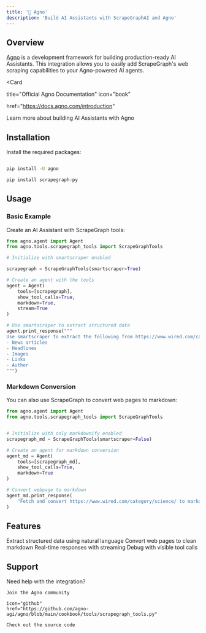 ```yaml
---
title: '🦐 Agno'
description: 'Build AI Assistants with ScrapeGraphAI and Agno'
---
```



## Overview

[Agno](https://www.agno.com) is a development framework for building production-ready AI Assistants. This integration allows you to easily add ScrapeGraph's web scraping capabilities to your Agno-powered AI agents.

<Card

  title="Official Agno Documentation"
  icon="book"

  href="https://docs.agno.com/introduction"
>
  Learn more about building AI Assistants with Agno
</Card>

## Installation

Install the required packages:

```bash

pip install -U agno

pip install scrapegraph-py
```

## Usage


### Basic Example

Create an AI Assistant with ScrapeGraph tools:

```python
from agno.agent import Agent
from agno.tools.scrapegraph_tools import ScrapeGraphTools

# Initialize with smartscraper enabled

scrapegraph = ScrapeGraphTools(smartscraper=True)

# Create an agent with the tools
agent = Agent(
    tools=[scrapegraph],
    show_tool_calls=True,
    markdown=True,
    stream=True
)

# Use smartscraper to extract structured data
agent.print_response("""
Use smartscraper to extract the following from https://www.wired.com/category/science/:
- News articles
- Headlines
- Images
- Links
- Author
""")
```

### Markdown Conversion

You can also use ScrapeGraph to convert web pages to markdown:

```python
from agno.agent import Agent
from agno.tools.scrapegraph_tools import ScrapeGraphTools


# Initialize with only markdownify enabled
scrapegraph_md = ScrapeGraphTools(smartscraper=False)

# Create an agent for markdown conversion
agent_md = Agent(
    tools=[scrapegraph_md],
    show_tool_calls=True,
    markdown=True
)

# Convert webpage to markdown
agent_md.print_response(
    "Fetch and convert https://www.wired.com/category/science/ to markdown format"
)
```

## Features

<CardGroup cols={2}>
  <Card title="Smart Scraping" icon="robot">
    Extract structured data using natural language
  </Card>
  <Card title="Markdown Conversion" icon="file-code">
    Convert web pages to clean markdown
  </Card>
  <Card title="Streaming Support" icon="stream">
    Real-time responses with streaming
  </Card>
  <Card title="Tool Visibility" icon="eye">
    Debug with visible tool calls
  </Card>
</CardGroup>

## Support

Need help with the integration?

<CardGroup cols={2}>
  <Card
    title="Agno Discord"
    icon="discord"
    href="https://discord.gg/4MtYHHrgA8"
  >

    Join the Agno community
  </Card>
  <Card
    title="GitHub Cookbook"

    icon="github"
    href="https://github.com/agno-agi/agno/blob/main/cookbook/tools/scrapegraph_tools.py"
  >
    Check out the source code
  </Card>
</CardGroup>
